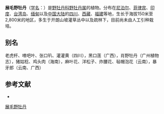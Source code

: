 {{Speciesbox
| name = 展毛野牡丹
| status = 
| status_system = 
| image = 
| genus = Melastoma
| species = normale
| authority = D. Don Prodr.
}}

'''展毛野牡丹'''（[[学名|学名]]：{{lang|la|''Melastoma normale''}}）是[[野牡丹科|野牡丹科]][[野牡丹属|野牡丹属]]的植物。分布在[[尼泊尔|尼泊尔]]、[[菲律宾|菲律宾]]、[[印度|印度]]、[[台湾岛|台湾岛]]、[[缅甸|缅甸]]以及[[中国大陆|中国大陆]]的[[四川|四川]]、[[西藏|西藏]]、[[福建|福建]]等地，生长于海拔150米至2,800米的地区，多生于开朗山坡灌草丛中以及疏林下，目前尚未由人工引种栽培。

== 别名 ==
老虎杆、喳吧叶、张口叭、灌灌黄（四川），黑口莲（广西），肖野牡丹（广州植物志），猪姑稔、鸡头肉（海南），麻叶花、洋松子、炸腰花、毡帽泡花（云南），暴牙郎（云南、广西）

== 参考文献 ==
<div class="references-small">
* {{cite web| url =http://www.bioinfo.cn/db05/KmzwSpecies.php?action=view&id=12207| title =展毛野牡丹| work =《中国高等植物数据库全库》| publisher =中国科学院微生物研究所| author =昆明植物研究所| accessdate =2009-02-24| deadurl =yes| archiveurl =https://web.archive.org/web/20160305054322/http://www.bioinfo.cn/db05/KmzwSpecies.php?action=view&id=12207| archivedate =2016-03-05}}
</div>
{{Taxonbar|from=Q15227707}}

{{DEFAULTSORT:Melastoma normale}}
[[Category:野牡丹属|展毛野牡丹]]


{{Melastomataceae-stub}}